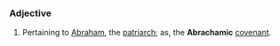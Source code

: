 ===Adjective===
#Pertaining to [[Abraham]], the [[patriarch]]; as, the '''Abrachamic''' [[covenant]].